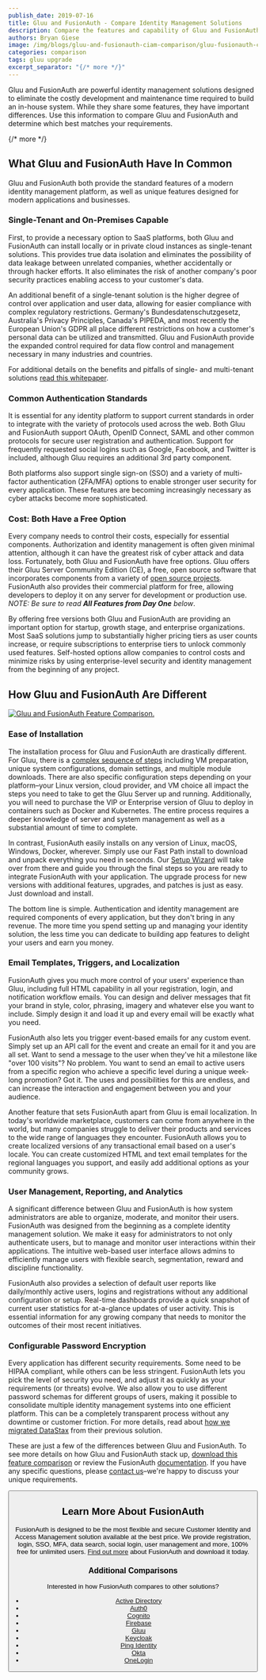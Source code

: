 ```yaml
---
publish_date: 2019-07-16 
title: Gluu and FusionAuth - Compare Identity Management Solutions
description: Compare the features and capability of Gluu and FusionAuth Identity Management Solutions
authors: Bryan Giese
image: /img/blogs/gluu-and-fusionauth-ciam-comparison/gluu-fusionauth-comparison-main.png
categories: comparison
tags: gluu upgrade
excerpt_separator: "{/* more */}"
---
```


Gluu and FusionAuth are powerful identity management solutions designed to eliminate the costly development and maintenance time required to build an in-house system. While they share some features, they have important differences. Use this information to compare Gluu and FusionAuth and determine which best matches your requirements.

{/* more */}

## What Gluu and FusionAuth Have In Common

Gluu and FusionAuth both provide the standard features of a modern identity management platform, as well as unique features designed for modern applications and businesses.

### Single-Tenant and On-Premises Capable
First, to provide a necessary option to SaaS platforms, both Gluu and FusionAuth can install locally or in private cloud instances as single-tenant solutions. This provides true data isolation and eliminates the possibility of data leakage between unrelated companies, whether accidentally or through hacker efforts. It also eliminates the risk of another company's poor security practices enabling access to your customer's data.

An additional benefit of a single-tenant solution is the higher degree of control over application and user data, allowing for easier compliance with complex regulatory restrictions. Germany's Bundesdatenschutzgesetz, Australia's Privacy Principles, Canada's PIPEDA, and most recently the European Union's GDPR all place different restrictions on how a customer's personal data can be utilized and transmitted. Gluu and FusionAuth provide the expanded control required for data flow control and management necessary in many industries and countries.

For additional details on the benefits and pitfalls of single- and multi-tenant solutions [read this whitepaper](/learn/expert-advice/identity-basics/multi-tenancy-vs-single-tenant-idaas-solutions).

### Common Authentication Standards
It is essential for any identity platform to support current standards in order to integrate with the variety of protocols used across the web. Both Gluu and FusionAuth support OAuth, OpenID Connect, SAML and other common protocols for secure user registration and authentication. Support for frequently requested social logins such as Google, Facebook, and Twitter is included, although Gluu requires an additional 3rd party component.

Both platforms also support single sign-on (SSO) and a variety of multi-factor authentication (2FA/MFA) options to enable stronger user security for every application. These features are becoming increasingly necessary as cyber attacks become more sophisticated.

### Cost: Both Have a Free Option
Every company needs to control their costs, especially for essential components. Authorization and identity management is often given minimal attention, although it can have the greatest risk of cyber attack and data loss. Fortunately, both Gluu and FusionAuth have free options. Gluu offers their Gluu Server Community Edition (CE), a free, open source software that incorporates components from a variety of [open source projects](https://gluu.org/docs/ce/#license "Jump to Gluu site"). FusionAuth also provides their commercial platform for free, allowing developers to deploy it on any server for development or production use. _NOTE: Be sure to read **All Features from Day One** below_.

By offering free versions both Gluu and FusionAuth are providing an important option for startup, growth stage, and enterprise organizations. Most SaaS solutions jump to substantially higher pricing tiers as user counts increase, or require subscriptions to enterprise tiers to unlock commonly used features. Self-hosted options allow companies to control costs and minimize risks by using enterprise-level security and identity management from the beginning of any project.

## How Gluu and FusionAuth Are Different

[![Gluu and FusionAuth Feature Comparison.](/img/blogs/gluu-and-fusionauth-ciam-comparison/gluu-fusionauth-comparison.png)](/resources/fusionauth-vs-gluu.pdf)

### Ease of Installation
The installation process for Gluu and FusionAuth are drastically different. For Gluu, there is a [complex sequence of steps](https://gluu.org/docs/ce/installation-guide/ "Jump to Gluu site") including VM preparation, unique system configurations, domain settings, and multiple module downloads. There are also specific configuration steps depending on your platform–your Linux version, cloud provider, and VM choice all impact the steps you need to take to get the Gluu Server up and running. Additionally, you will need to purchase the VIP or Enterprise version of Gluu to deploy in containers such as Docker and Kubernetes. The entire process requires a deeper knowledge of server and system management as well as a substantial amount of time to complete.

In contrast, FusionAuth easily installs on any version of Linux, macOS, Windows, Docker, wherever. Simply use our Fast Path install to download and unpack everything you need in seconds. Our [Setup Wizard](/blog/2019/02/05/using-the-setup-wizard) will take over from there and guide you through the final steps so you are ready to integrate FusionAuth with your application. The upgrade process for new versions with additional features, upgrades, and patches is just as easy. Just download and install.

The bottom line is simple. Authentication and identity management are required components of every application, but they don't bring in any revenue. The more time you spend setting up and managing your identity solution, the less time you can dedicate to building app features to delight your users and earn you money.

### Email Templates, Triggers, and Localization
FusionAuth gives you much more control of your users' experience than Gluu, including full HTML capability in all your registration, login, and notification workflow emails. You can design and deliver messages that fit your brand in style, color, phrasing, imagery and whatever else you want to include. Simply design it and load it up and every email will be exactly what you need.

FusionAuth also lets you trigger event-based emails for any custom event. Simply set up an API call for the event and create an email for it and you are all set. Want to send a message to the user when they've hit a milestone like "over 100 visits"? No problem. You want to send an email to active users from a specific region who achieve a specific level during a unique week-long promotion? Got it. The uses and possibilities for this are endless, and can increase the interaction and engagement between you and your audience.

Another feature that sets FusionAuth apart from Gluu is email localization. In today's worldwide marketplace, customers can come from anywhere in the world, but many companies struggle to deliver their products and services to the wide range of languages they encounter. FusionAuth allows you to create localized versions of any transactional email based on a user's locale. You can create customized HTML and text email templates for the regional languages you support, and easily add additional options as your community grows.

### User Management, Reporting, and Analytics
A significant difference between Gluu and FusionAuth is how system administrators are able to organize, moderate, and monitor their users. FusionAuth was designed from the beginning as a complete identity management solution. We make it easy for administrators to not only authenticate users, but to manage and monitor user interactions within their applications. The intuitive web-based user interface allows admins to efficiently manage users with flexible search, segmentation, reward and discipline functionality.

FusionAuth also provides a selection of default user reports like daily/monthly active users, logins and registrations without any additional configuration or setup. Real-time dashboards provide a quick snapshot of current user statistics for at-a-glance updates of user activity. This is essential information for any growing company that needs to monitor the outcomes of their most recent initiatives.

### Configurable Password Encryption
Every application has different security requirements. Some need to be HIPAA compliant, while others can be less stringent. FusionAuth lets you pick the level of security you need, and adjust it as quickly as your requirements (or threats) evolve. We also allow you to use different password schemas for different groups of users, making it possible to consolidate multiple identity management systems into one efficient platform. This can be a completely transparent process without any downtime or customer friction. For more details, read about [how we migrated DataStax](/resources/datastax-case-study.pdf) from their previous solution.

These are just a few of the differences between Gluu and FusionAuth. To see more details on how Gluu and FusionAuth stack up, [download this feature comparison](/resources/fusionauth-vs-gluu.pdf "Gluu and FusionAuth Feature Comparison") or review the FusionAuth [documentation](/docs). If you have any specific questions, please [contact us](/contact "Contact Us")–we're happy to discuss your unique requirements.

<Button href="/resources/fusionauth-vs-gluu.pdf" label="Download the Gluu and FusionAuth Feature Comparison" />

## Learn More About FusionAuth
FusionAuth is designed to be the most flexible and secure Customer Identity and Access Management solution available at the best price. We provide registration, login, SSO, MFA, data search, social login, user management and more, 100% free for unlimited users. [Find out more](/ "FusionAuth Home") about FusionAuth and download it today.

### Additional Comparisons

Interested in how FusionAuth compares to other solutions?
- [Active Directory](/blog/2018/09/14/active-directory-and-fusionauth-ciam-comparison "Active Directory and FusionAuth")
- [Auth0](/blog/2018/10/19/auth0-and-fusionauth-a-tale-of-two-solutions "Auth0 and FusionAuth")
- [Cognito](/blog/2018/09/18/amazon-cognito-and-fusionauth-comparison "Amazon Cognito and FusionAuth")
- [Firebase](/blog/2018/10/02/firebase-and-fusionauth-ciam-comparison "Firebase and FusionAuth")
- [Gluu](/blog/2019/07/16/gluu-fusionauth-compare-identity-management-solutions "Gluu and FusionAuth")
- [Keycloak](/blog/2019/03/06/keycloak-fusionauth-comparison "Keycloak and FusionAuth")
- [Ping Identity](/blog/2018/10/08/quick-comparison-ping-identity-and-fusionauth "Ping Identity and FusionAuth")
- [Okta](/blog/2018/10/16/8-things-to-know-about-okta-and-fusionauth "Okta and FusionAuth")
- [OneLogin](/blog/2018/10/12/onelogin-and-fusionauth "OneLogin and FusionAuth")
